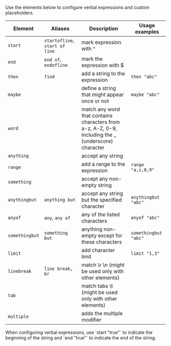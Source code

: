 
Use the elements below to configure verbal expressions and custom placeholders.

| **Element**    | **Aliases**                    | **Description**                                                                                    | **Usage examples**   |
|----------------|--------------------------------|----------------------------------------------------------------------------------------------------|----------------------|
| `start`        | `startofline`, `start of line` | mark expression with ^                                                                             |                      |
| `end`          | `end of`, `endofline`          | mark the expression with $                                                                         |                      |
| `then`         | `find`                         | add a string to the expression                                                                     | `then "abc"`         |
| `maybe`        |                                | define a string that might appear once or not                                                      | `maybe "abc"`        |
| `word`         |                                | match any word that contains characters from a-z, A-Z, 0-9, including the _ (underscore) character |                      |
| `anything`     |                                | accept any string                                                                                  |                      |
| `range`        |                                | add a range to the expression                                                                      | `range "a,z,0,9"`    |
| `something`    |                                | accept any non-empty string                                                                        |                      |
| `anythingbut`  | `anything but`                 | accept any string but the specified character                                                      | `anythingbut "abc"`  |
| `anyof`        | `any`, `any of`                | any of the listed characters                                                                       | `anyof "abc"`        |
| `somethingbut` | `something but`                | anything non-empty except for these characters                                                     | `somethingbut "abc"` |
| `limit`        |                                | add character limit                                                                                | `limit "1,3"`        |
| `linebreak`    | `line break, br`               | match \r \n (might be used only with other elements)                                               |                      |
| `tab`          |                                | match tabs \t (might be used only with other elements)                                             |                      |
| `multiple`     |                                | adds the multiple modifier                                                                         |                      |

<Aside type="tip">
  When configuring verbal expressions, use `start "true"` to indicate the beginning of the string and `end "true"` to indicate the end of the string.
</Aside>

<LinkCard
  title="Try Verbal Expressions GPT"
  description="Helps with Verbal Expressions development in Crowdin."
  href="https://chat.openai.com/g/g-NdFRRXHwm-crowdin-verbal-expressions-maker"
  target="_blank"
/>
